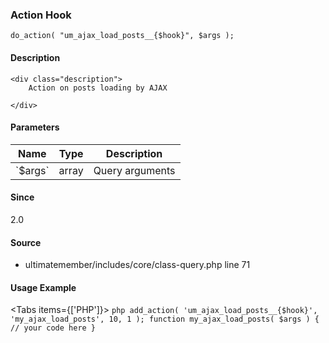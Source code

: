 
<UMBreadCrumb type="action"/>

### Action Hook    
    
```
do_action( "um_ajax_load_posts__{$hook}", $args );
```

#### Description
    <div class="description">
        Action on posts loading by AJAX
 
    </div>

#### Parameters
            
<table className="table-auto mt-2 border dark:border-gray-500 p-5 text-sm text-left">
<thead>
<tr>
<th  className="px-3">Name</th>
<th  className="px-3">Type</th>
<th  className="px-3">Description</th>
</tr>
</thead>
<tbody>
               <tr >
               <td className="px-3 py-2">`$args`</td>
               <td className="px-3 py-2">array</td>
               <td className="px-3 py-2 text-sm">Query arguments</td>
               </tr>
</tbody>
</table>

#### Since
<div class="description">
2.0
</div>

#### Source
  - <Link href="https://github.com/ultimatemember/ultimatemember/tree/2.5.0/includes/core/class-query.php#L71">ultimatemember/includes/core/class-query.php</Link> <Link href="https://github.com/ultimatemember/ultimatemember/tree/2.5.0/includes/core/class-query.php#L71">line 71</Link>



#### Usage Example

<Tabs items={['PHP']}>
    <Tab>
    ```php
    add_action( 'um_ajax_load_posts__{$hook}', 'my_ajax_load_posts', 10, 1 );
 function my_ajax_load_posts( $args ) {
     // your code here
 }
    ```
    </Tab>
</Tabs>